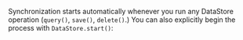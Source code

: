 Synchronization starts automatically whenever you run any DataStore operation (`query()`, `save()`, `delete()`.) You can also explicitly begin the process with `DataStore.start()`: